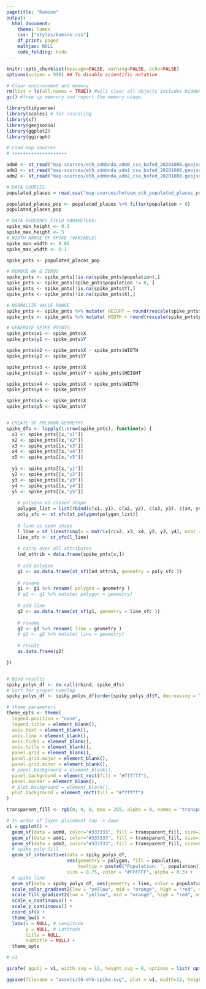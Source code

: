 ```yaml
---
pagetitle: "Kamino"
output: 
  html_document:
    theme: lumen
    css: ["styles/kamino.css"]
    df_print: paged
    mathjax: NULL
    code_folding: hide
---
```


```r

knitr::opts_chunk$set(message=FALSE, warning=FALSE, echo=FALSE)
options(scipen = 999) ## To disable scientific notation

# Clear environment and memory
rm(list = ls(all.names = TRUE)) #will clear all objects includes hidden objects.
gc() #free up memrory and report the memory usage.

library(tidyverse)
library(scales) # for rescaling
library(sf)
library(geojsonio)
library(ggplot2)
library(ggiraph)

```



```r

# Load map sources
# ++++++++++++++++++++

adm0 <- st_read("map-sources/eth_admbnda_adm0_csa_bofed_20201008.geojson")
adm1 <- st_read("map-sources/eth_admbnda_adm1_csa_bofed_20201008.geojson")
adm2 <- st_read("map-sources/eth_admbnda_adm2_csa_bofed_20201008.geojson")

```


```r

# DATA SOURCES
populated_places = read.csv("map-sources/hotosm_eth_populated_places_points.csv", header = TRUE, stringsAsFactors = FALSE, encoding="UTF-8")

populated_places_pop <- populated_places %>% filter(population > 0)
populated_places_pop

```



```r

# DATA REQUIRES FIELD PARAMETERS:
spike_min_height <- 0.1
spike_max_height <- 5
# WIDTH RANGE OF SPIKE (VARIABLE)
spike_min_width <- 0.05
spike_max_width <- 0.1

spike_pnts <- populated_places_pop

# REMOVE NA & ZEROS
spike_pnts <- spike_pnts[!is.na(spike_pnts$population),]
spike_pnts <- spike_pnts[spike_pnts$population != 0, ]
spike_pnts <- spike_pnts[!is.na(spike_pnts$Y),]
spike_pnts <- spike_pnts[!is.na(spike_pnts$X),]

# NORMALIZE VALUE RANGE
spike_pnts <- spike_pnts %>% mutate( HEIGHT = round(rescale(spike_pnts$population, to = c(spike_min_height, spike_max_height)), digits = 3)) # round(x, digits = 0)
spike_pnts <- spike_pnts %>% mutate( WIDTH = round(rescale(spike_pnts$population, to = c(spike_min_width, spike_max_width)), digits = 3)) # round(x, digits = 0)

# GENERATE SPIKE POINTS
spike_pnts$x1 <- spike_pnts$X
spike_pnts$y1 <- spike_pnts$Y

spike_pnts$x2 <- spike_pnts$X - spike_pnts$WIDTH
spike_pnts$y2 <- spike_pnts$Y

spike_pnts$x3 <- spike_pnts$X
spike_pnts$y3 <- spike_pnts$Y + spike_pnts$HEIGHT

spike_pnts$x4 <- spike_pnts$X + spike_pnts$WIDTH
spike_pnts$y4 <- spike_pnts$Y

spike_pnts$x5 <- spike_pnts$X
spike_pnts$y5 <- spike_pnts$Y


# CREATE SF POLYGON GEOMETRY
spike_dfs <- lapply(1:nrow(spike_pnts), function(x) {
  x1 <- spike_pnts[[x,"x1"]]
  x2 <- spike_pnts[[x,"x2"]]
  x3 <- spike_pnts[[x,"x3"]]
  x4 <- spike_pnts[[x,"x4"]]
  x5 <- spike_pnts[[x,"x5"]]
  
  y1 <- spike_pnts[[x,"y1"]]
  y2 <- spike_pnts[[x,"y2"]]
  y3 <- spike_pnts[[x,"y3"]]
  y4 <- spike_pnts[[x,"y4"]]
  y5 <- spike_pnts[[x,"y5"]]
    
    # polygon as closed shape
    polygon_list = list(rbind(c(x1, y1), c(x2, y2), c(x3, y3), c(x4, y4), c(x5, y5)))
    poly_sfc <- st_sfc(st_polygon(polygon_list))
    
    # line as open shape
    l_line = st_linestring(x = matrix(c(x2, x3, x4, y2, y3, y4), ncol = 2))
    line_sfc <- st_sfc(l_line)
    
    # carry over all attributes
    lnd_attrib = data.frame(spike_pnts[x,])
    
    # add polygon
    g1 <- as.data.frame(st_sf(lnd_attrib, geometry = poly_sfc ))
    
    # rename
    g1 <- g1 %>% rename( polygon = geometry )
    # g1 <- g1 %>% mutate( polygon = geometry)
    
    # add line
    g2 <- as.data.frame(st_sf(g1, geometry = line_sfc ))
    
    # rename
    g2 <- g2 %>% rename( line = geometry )
    # g2 <- g2 %>% mutate( line = geometry)
    
    # result
    as.data.frame(g2)

})


# Bind results
spiky_polys_df <- do.call(rbind, spike_dfs)
# Sort for proper overlap
spiky_polys_df <- spiky_polys_df[order(spiky_polys_df$Y, decreasing = TRUE),]


```



```r

# theme parameters
theme_opts <- theme(
  legend.position = "none",
  legend.title = element_blank(),
  axis.text = element_blank(),
  axis.line = element_blank(),
  axis.ticks = element_blank(),
  axis.title = element_blank(),
  panel.grid = element_blank(),
  panel.grid.major = element_blank(),
  panel.grid.minor = element_blank(),
  # panel.background = element_blank(),
  panel.background = element_rect(fill = "#ffffff"),
  panel.border = element_blank(),
  # plot.background = element_blank(),
  plot.background = element_rect(fill = "#ffffff")
)

transparent_fill <- rgb(0, 0, 0, max = 255, alpha = 0, names = "transparent")

# In order of layer placement top -> down
v1 = ggplot() +
  geom_sf(data = adm0, color="#333333", fill = transparent_fill, size=2.0) +
  geom_sf(data = adm1, color="#333333", fill = transparent_fill, size=1.0) +
  geom_sf(data = adm2, color="#333333", fill = transparent_fill, size=0.5) +
  # spike poly fill
  geom_sf_interactive(data = spiky_polys_df, 
                      aes(geometry = polygon, fill = population, 
                          tooltip = paste0("Population: ", population)), 
                      size = 0.75, color = "#FFFFFF", alpha = 0.3) +
  # spike line
  geom_sf(data = spiky_polys_df, aes(geometry = line, color = population), size = 0.5, fill = NA, alpha = 1.0) +
  scale_color_gradient2(low = "yellow", mid = "orange", high = "red", midpoint = mean(spiky_polys_df$population)) +
  scale_fill_gradient2(low = "yellow", mid = "orange", high = "red", midpoint = mean(spiky_polys_df$population)) +
  scale_x_continuous() +
  scale_y_continuous() +
  coord_sf() +
  theme_bw() +
  labs(x = NULL, # Longitude
       y = NULL, # Latitude
       title = NULL, 
       subtitle = NULL) +
  theme_opts

# v1

girafe( ggobj = v1, width_svg = 12, height_svg = 8, options = list( opts_sizing(rescale = TRUE, width = 0.9) ))

```




```r

ggsave(filename = "assets/26-eth-spike.svg", plot = v1, width=12, height=12)

```



